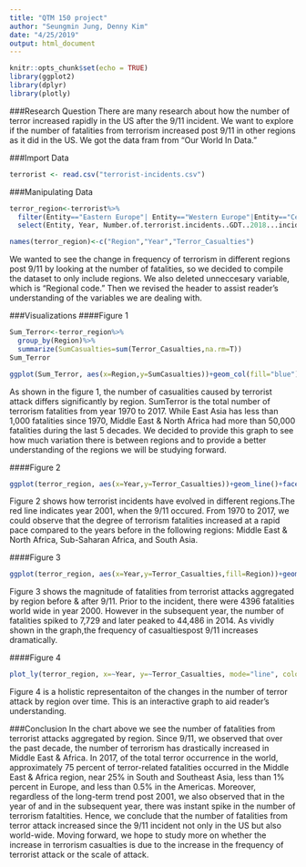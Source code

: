 ---
title: "QTM 150 project"
author: "Seungmin Jung, Denny Kim"
date: "4/25/2019"
output: html_document
---

```{r setup, include=FALSE}
knitr::opts_chunk$set(echo = TRUE)
library(ggplot2)
library(dplyr)
library(plotly)

```
###Research Question
There are many research about how the number of terror increased rapidly in the US after the 9/11 incident. We want to explore if the number of fatalities from terrorism increased post 9/11 in other regions as it did in the US. We got the data fram from "Our World In Data."

###Import Data
```{r}
terrorist <- read.csv("terrorist-incidents.csv")
```

###Manipulating Data 
```{r}
terror_region<-terrorist%>%
  filter(Entity=="Eastern Europe"| Entity=="Western Europe"|Entity=="Central America & Caribbean"|Entity=="South America"|Entity=="North America"|Entity=="Central Asia"|Entity=="East Asia"|Entity=="Central Asia"|Entity=="Southeast Asia"|Entity=="South Asia"|Entity=="Sub-Saharan Africa"|Entity=="Middle East & North Africa") %>%
  select(Entity, Year, Number.of.terrorist.incidents..GDT..2018...incidents.)

names(terror_region)<-c("Region","Year","Terror_Casualties")
```
We wanted to see the change in frequency of terrorism in different regions post 9/11 by looking at the number of fatalities, so we decided to compile the dataset to only include regions. We also deleted unneccesary variable, which is "Regional code." Then we revised the header to assist reader's understanding of the variables we are dealing with. 

###Visualizations
####Figure 1
```{r}
Sum_Terror<-terror_region%>%
  group_by(Region)%>%
  summarize(SumCasualties=sum(Terror_Casualties,na.rm=T))
Sum_Terror

ggplot(Sum_Terror, aes(x=Region,y=SumCasualties))+geom_col(fill="blue")+theme(axis.text.x=element_text(angle=90))
```

As shown in the figure 1, the number of casualities caused by terrorist attack differs significantly by region. SumTerror is the total number of terrorism fatalities from year 1970 to 2017. While East Asia has less than 1,000 fatalities since 1970, Middle East & North Africa had more than 50,000 fatalities during the last 5 decades. We decided to provide this graph to see how much variation there is between regions and to provide a better understanding of the regions we will be studying forward. 

####Figure 2
```{r}
ggplot(terror_region, aes(x=Year,y=Terror_Casualties))+geom_line()+facet_wrap(~Region)+geom_vline(xintercept=2001,col="red")
```

Figure 2 shows how terrorist incidents have evolved in different regions.The red line indicates year 2001, when the 9/11 occured. From 1970 to 2017, we could observe that the degree of terrorism fatalities increased at a rapid pace compared to the years before in the following regions: Middle East & North Africa, Sub-Saharan Africa, and South Asia.

####Figure 3
```{r}
ggplot(terror_region, aes(x=Year,y=Terror_Casualties,fill=Region))+geom_area(position="stack")+geom_vline(xintercept=2001,col="red")
```

Figure 3 shows the magnitude of fatalities from terrorist attacks aggregated by region before & after 9/11. Prior to the incident, there were 4396 fatalities world wide in year 2000. However in the subsequent year, the number of fatalities spiked to 7,729 and later peaked to 44,486 in 2014. As vividly shown in the graph,the frequency of casualtiespost 9/11 increases dramatically. 

####Figure 4

```{r, message=FALSE, warning=FALSE}
plot_ly(terror_region, x=~Year, y=~Terror_Casualties, mode="line", color = ~Region)
```

Figure 4 is a holistic representaiton of the changes in the number of terror attack by region over time. This is an interactive graph to aid reader's understanding. 

###Conclusion
In the chart above we see the number of fatalities from terrorist attacks aggregated by region. Since 9/11, we observed that over the past decade, the number of terrorism has drastically increased in Middle East & Africa. In 2017, of the total terror occurrence in the world, approximately 75 percent of terror-related fatalities occurred in the Middle East & Africa region, near 25% in South and Southeast Asia, less than 1% percent in Europe, and less than 0.5% in the Americas. Moreover, regardless of the long-term trend post 2001, we also observed that in the year of and in the subsequent year, there was instant spike in the number of terrorism fataltities. Hence, we conclude that the number of fatalities from terror attack increased since the 9/11 incident not only in the US but also world-wide. Moving forward, we hope to study more on whether the increase in terrorism casualties is due to the increase in the frequency of terrorist attack or the scale of attack. 

